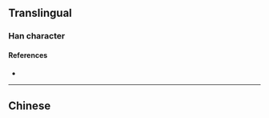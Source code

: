 {{character info/new}}
==Translingual==

===Han character===
{{Han char|rn=9|rad=人|as=09|sn=11|four=21281|canj=OYSO|ids=⿰亻⿳⺊彐龰}}

====References====
* {{Han ref|kx=0112.071|dkj=00925|hdz=10189.011|uh=507C|ud=20604}}

----

==Chinese==
{{zh-see|倢|v}}